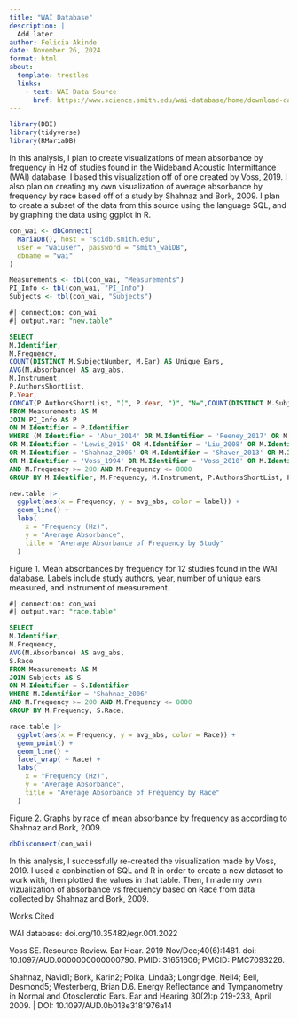 ```yaml
---
title: "WAI Database"
description: |
  Add later
author: Felicia Akinde
date: November 26, 2024
format: html
about:
  template: trestles
  links:
    - text: WAI Data Source
      href: https://www.science.smith.edu/wai-database/home/download-data/
---
```


```r
library(DBI)
library(tidyverse)
library(RMariaDB)
```

In this analysis, I plan to create visualizations of mean absorbance by frequency in Hz of studies found in the Wideband Acoustic Intermittance (WAI) database. I based this visualization off of one created by Voss, 2019. I also plan on creating my own visualization of average absorbance by frequency by race based off of a study by Shahnaz and Bork, 2009. I plan to create a subset of the data from this source using the language SQL, and by graphing the data using ggplot in R.

```r

con_wai <- dbConnect(
  MariaDB(), host = "scidb.smith.edu",
  user = "waiuser", password = "smith_waiDB", 
  dbname = "wai"
)

Measurements <- tbl(con_wai, "Measurements")
PI_Info <- tbl(con_wai, "PI_Info")
Subjects <- tbl(con_wai, "Subjects")

```

```sql
#| connection: con_wai
#| output.var: "new.table"

SELECT 
M.Identifier, 
M.Frequency,
COUNT(DISTINCT M.SubjectNumber, M.Ear) AS Unique_Ears,
AVG(M.Absorbance) AS avg_abs,
M.Instrument, 
P.AuthorsShortList,
P.Year,
CONCAT(P.AuthorsShortList, "(", P.Year, ")", "N=",COUNT(DISTINCT M.SubjectNumber, M.Ear), ";", M.Instrument) AS label 
FROM Measurements AS M
JOIN PI_Info AS P
ON M.Identifier = P.Identifier
WHERE (M.Identifier = 'Abur_2014' OR M.Identifier = 'Feeney_2017' OR M.Identifier = 'Groon_2015'
OR M.Identifier = 'Lewis_2015' OR M.Identifier = 'Liu_2008' OR M.Identifier = 'Rosowski_2012'
OR M.Identifier = 'Shahnaz_2006' OR M.Identifier = 'Shaver_2013' OR M.Identifier = 'Sun_2016'
OR M.Identifier = 'Voss_1994' OR M.Identifier = 'Voss_2010' OR M.Identifier = 'Werner_2010')
AND M.Frequency >= 200 AND M.Frequency <= 8000
GROUP BY M.Identifier, M.Frequency, M.Instrument, P.AuthorsShortList, P.Year;
```

```r
new.table |>
  ggplot(aes(x = Frequency, y = avg_abs, color = label)) +
  geom_line() +
  labs(
    x = "Frequency (Hz)",
    y = "Average Absorbance",
    title = "Average Absorbance of Frequency by Study"
  )
```
Figure 1. Mean absorbances by frequency for 12 studies found in the WAI database. Labels include study authors, year, number of unique ears measured, and instrument of measurement. 
```sql
#| connection: con_wai
#| output.var: "race.table"

SELECT 
M.Identifier, 
M.Frequency,
AVG(M.Absorbance) AS avg_abs,
S.Race
FROM Measurements AS M
JOIN Subjects AS S
ON M.Identifier = S.Identifier
WHERE M.Identifier = 'Shahnaz_2006' 
AND M.Frequency >= 200 AND M.Frequency <= 8000
GROUP BY M.Frequency, S.Race;
```

```r
race.table |>
  ggplot(aes(x = Frequency, y = avg_abs, color = Race)) +
  geom_point() +
  geom_line() +
  facet_wrap( ~ Race) +
  labs(
    x = "Frequency (Hz)",
    y = "Average Absorbance",
    title = "Average Absorbance of Frequency by Race"
  )
```
Figure 2. Graphs by race of mean absorbance by frequency as according to Shahnaz and Bork, 2009.

```r
dbDisconnect(con_wai)
```


In this analysis, I successfully re-created the visualization made by Voss, 2019. I used a conbination of SQL and R in order to create a new dataset to work with, then plotted the values in that table. Then, I made my own vizualization of absorbance vs frequency based on Race from data collected by Shahnaz and Bork, 2009.

Works Cited

WAI database: doi.org/10.35482/egr.001.2022

Voss SE. Resource Review. Ear Hear. 2019 Nov/Dec;40(6):1481. doi: 10.1097/AUD.0000000000000790. PMID: 31651606; PMCID: PMC7093226.

Shahnaz, Navid1; Bork, Karin2; Polka, Linda3; Longridge, Neil4; Bell, Desmond5; Westerberg, Brian D.6. Energy Reflectance and Tympanometry in Normal and Otosclerotic Ears. Ear and Hearing 30(2):p 219-233, April 2009. \| DOI: 10.1097/AUD.0b013e3181976a14
